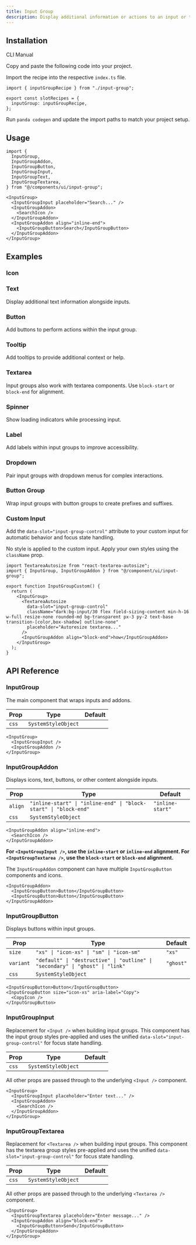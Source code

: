 ```yaml
---
title: Input Group
description: Display additional information or actions to an input or textarea.
---
```


<ComponentPreview name="input-group-demo" />

## Installation

<InstallationTabs>

<TabsList>
  <TabsTrigger value="cli">CLI</TabsTrigger>
  <TabsTrigger value="manual">Manual</TabsTrigger>
</TabsList>

<TabsContent value="cli">
  <PackageRunner command="nore-ui-cli@latest add input-group" />
</TabsContent>

<TabsContent value="manual">

<Steps>

<Step>Copy and paste the following code into your project.</Step>

<ComponentSource name="input-group.ts" type="slot-recipe" />

<ComponentSource name="input-group.tsx" type="component" />

<Step>Import the recipe into the respective `index.ts` file.</Step>

```tsx
import { inputGroupRecipe } from "./input-group";

export const slotRecipes = {
  inputGroup: inputGroupRecipe,
};
```

<Step>Run `panda codegen` and update the import paths to match your project setup.</Step>

</Steps>

</TabsContent>

</InstallationTabs>

## Usage

```tsx
import {
  InputGroup,
  InputGroupAddon,
  InputGroupButton,
  InputGroupInput,
  InputGroupText,
  InputGroupTextarea,
} from "@/components/ui/input-group";
```

```tsx
<InputGroup>
  <InputGroupInput placeholder="Search..." />
  <InputGroupAddon>
    <SearchIcon />
  </InputGroupAddon>
  <InputGroupAddon align="inline-end">
    <InputGroupButton>Search</InputGroupButton>
  </InputGroupAddon>
</InputGroup>
```

## Examples

### Icon

<ComponentPreview name="input-group-icon" />

### Text

Display additional text information alongside inputs.

<ComponentPreview name="input-group-text" />

### Button

Add buttons to perform actions within the input group.

<ComponentPreview name="input-group-button" />

### Tooltip

Add tooltips to provide additional context or help.

<ComponentPreview name="input-group-tooltip" />

### Textarea

Input groups also work with textarea components. Use `block-start` or `block-end` for alignment.

<ComponentPreview name="input-group-textarea" />

### Spinner

Show loading indicators while processing input.

<ComponentPreview name="input-group-spinner" />

### Label

Add labels within input groups to improve accessibility.

<ComponentPreview name="input-group-label" />

### Dropdown

Pair input groups with dropdown menus for complex interactions.

<ComponentPreview name="input-group-dropdown" />

### Button Group

Wrap input groups with button groups to create prefixes and suffixes.

<ComponentPreview name="input-group-button-group" />

### Custom Input

Add the `data-slot="input-group-control"` attribute to your custom input for automatic behavior and focus state handling.

No style is applied to the custom input. Apply your own styles using the `className` prop.

<ComponentPreview name="input-group-custom" />

```tsx
import TextareaAutosize from "react-textarea-autosize";
import { InputGroup, InputGroupAddon } from "@/component/ui/input-group";

export function InputGroupCustom() {
  return (
    <InputGroup>
      <TextareaAutosize
        data-slot="input-group-control"
        className="dark:bg-input/30 flex field-sizing-content min-h-16 w-full resize-none rounded-md bg-transparent px-3 py-2 text-base transition-[color,box-shadow] outline-none"
        placeholder="Autoresize textarea..."
      />
      <InputGroupAddon align="block-end">how</InputGroupAddon>
    </InputGroup>
  );
}
```

## API Reference

### InputGroup

The main component that wraps inputs and addons.

| Prop  | Type                | Default |
| ----- | ------------------- | ------- |
| `css` | `SystemStyleObject` |         |

```tsx
<InputGroup>
  <InputGroupInput />
  <InputGroupAddon />
</InputGroup>
```

### InputGroupAddon

Displays icons, text, buttons, or other content alongside inputs.

<Alert
  variant="info"
  description="For proper focus navigation, the `InputGroupAddon` component should be placed after the input. Set the `align` prop to position the addon."
/>

| Prop    | Type                                                             | Default          |
| ------- | ---------------------------------------------------------------- | ---------------- |
| `align` | `"inline-start" \| "inline-end" \| "block-start" \| "block-end"` | `"inline-start"` |
| `css`   | `SystemStyleObject`                                              |                  |

```tsx
<InputGroupAddon align="inline-end">
  <SearchIcon />
</InputGroupAddon>
```

**For `<InputGroupInput />`, use the `inline-start` or `inline-end` alignment. For `<InputGroupTextarea />`, use the `block-start` or `block-end` alignment.**

The `InputGroupAddon` component can have multiple `InputGroupButton` components and icons.

```tsx
<InputGroupAddon>
  <InputGroupButton>Button</InputGroupButton>
  <InputGroupButton>Button</InputGroupButton>
</InputGroupAddon>
```

### InputGroupButton

Displays buttons within input groups.

| Prop      | Type                                                                          | Default   |
| --------- | ----------------------------------------------------------------------------- | --------- |
| `size`    | `"xs" \| "icon-xs" \| "sm" \| "icon-sm"`                                      | `"xs"`    |
| `variant` | `"default" \| "destructive" \| "outline" \| "secondary" \| "ghost" \| "link"` | `"ghost"` |
| `css`     | `SystemStyleObject`                                                           |           |

```tsx
<InputGroupButton>Button</InputGroupButton>
<InputGroupButton size="icon-xs" aria-label="Copy">
  <CopyIcon />
</InputGroupButton>
```

### InputGroupInput

Replacement for `<Input />` when building input groups. This component has the input group styles pre-applied and uses the unified `data-slot="input-group-control"` for focus state handling.

| Prop  | Type                | Default |
| ----- | ------------------- | ------- |
| `css` | `SystemStyleObject` |         |

All other props are passed through to the underlying `<Input />` component.

```tsx
<InputGroup>
  <InputGroupInput placeholder="Enter text..." />
  <InputGroupAddon>
    <SearchIcon />
  </InputGroupAddon>
</InputGroup>
```

### InputGroupTextarea

Replacement for `<Textarea />` when building input groups. This component has the textarea group styles pre-applied and uses the unified `data-slot="input-group-control"` for focus state handling.

| Prop  | Type                | Default |
| ----- | ------------------- | ------- |
| `css` | `SystemStyleObject` |         |

All other props are passed through to the underlying `<Textarea />` component.

```tsx
<InputGroup>
  <InputGroupTextarea placeholder="Enter message..." />
  <InputGroupAddon align="block-end">
    <InputGroupButton>Send</InputGroupButton>
  </InputGroupAddon>
</InputGroup>
```
